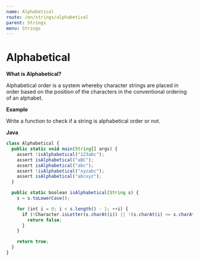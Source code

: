 ```yaml
---
name: Alphabetical
route: /en/strings/alphabetical
parent: Strings
menu: Strings
---
```


# Alphabetical

**What is Alphabetical?**

Alphabetical order is a system whereby character strings are placed in order based on the position of the characters in the conventional ordering of an alphabet.

**Example**

Write a function to check if a string is alphabetical order or not.

**Java**

```js
class Alphabetical {
  public static void main(String[] args) {
    assert !isAlphabetical("123abc");
    assert isAlphabetical("aBC");
    assert isAlphabetical("abc");
    assert !isAlphabetical("xyzabc");
    assert isAlphabetical("abcxyz");
  }

  public static boolean isAlphabetical(String s) {
    s = s.toLowerCase();

    for (int i = 0; i < s.length() - 1; ++i) {
      if (!Character.isLetter(s.charAt(i)) || !(s.charAt(i) <= s.charAt(i + 1))) {
        return false;
      }
    }

    return true;
  }
}
```
